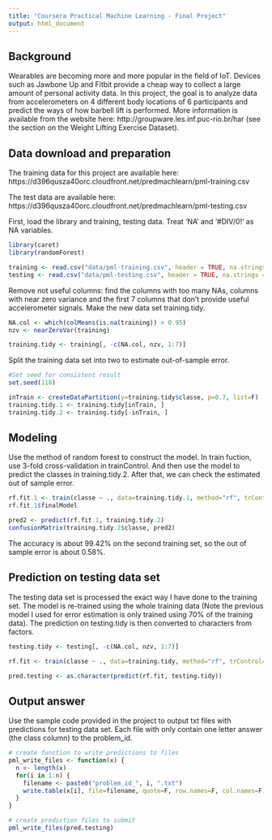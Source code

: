 ```yaml
---
title: "Coursera Practical Machine Learning - Final Project"
output: html_document
---
```

  
## Background

Wearables are becoming more and more popular in the field of IoT. Devices such as Jawbone Up and Fitbit provide a cheap way to collect a large amount of personal activity data. In this project, the goal is to analyze data from accelerometers on 4 different body locations of 6 participants and predict the ways of how barbell lift is performed. More information is available from the website here: http://groupware.les.inf.puc-rio.br/har (see the section on the Weight Lifting Exercise Dataset).

## Data download and preparation

The training data for this project are available here: https://d396qusza40orc.cloudfront.net/predmachlearn/pml-training.csv

The test data are available here: https://d396qusza40orc.cloudfront.net/predmachlearn/pml-testing.csv

First, load the library and training, testing data. Treat 'NA' and '#DIV/0!' as NA variables.  
```r
library(caret)
library(randomForest)

training <- read.csv("data/pml-training.csv", header = TRUE, na.strings = c("NA", "#DIV/0!"), stringsAsFactors = F)
testing <- read.csv("data/pml-testing.csv", header = TRUE, na.strings = c("NA", "#DIV/0!"), stringsAsFactors = F)
```

Remove not useful columns: find the columns with too many NAs, columns with near zero variance and the first 7 columns that don't provide useful accelerometer signals. Make the new data set training.tidy.
  
```r
NA.col <- which(colMeans(is.na(training)) > 0.95)
nzv <- nearZeroVar(training)

training.tidy <- training[, -c(NA.col, nzv, 1:7)]
```

Split the training data set into two to estimate out-of-sample error.

```r
#Set seed for consistent result
set.seed(118)

inTrain <- createDataPartition(y=training.tidy$classe, p=0.7, list=F)
training.tidy.1 <- training.tidy[inTrain, ]
training.tidy.2 <- training.tidy[-inTrain, ]
```

## Modeling

Use the method of random forest to construct the model. In train fuction, use 3-fold cross-validation in trainControl. And then use the model to predict the classes in training.tidy.2. After that, we can check the estimated out of sample error.

```r
rf.fit.1 <- train(classe ~ ., data=training.tidy.1, method="rf", trControl=trainControl(method="cv", number=3))
rf.fit.1$finalModel

pred2 <- predict(rf.fit.1, training.tidy.2)
confusionMatrix(training.tidy.2$classe, pred2)
```

The accuracy is about 99.42% on the second training set, so the out of sample error is about 0.58%.

## Prediction on testing data set

The testing data set is processed the exact way I have done to the training set. The model is re-trained using the whole training data (Note the previous model I used for error estimation is only trained using 70% of the training data). The prediction on testing.tidy is then converted to characters from factors.
  
```r
testing.tidy <- testing[, -c(NA.col, nzv, 1:7)]

rf.fit <- train(classe ~ ., data=training.tidy, method="rf", trControl=trainControl(method="cv", number=3))

pred.testing <- as.character(predict(rf.fit, testing.tidy))
```

## Output answer

Use the sample code provided in the project to output txt files with predictions for testing data set. Each file with only contain one letter answer (the class column) to the problem_id.
  
```r
# create function to write predictions to files
pml_write_files <- function(x) {
  n <- length(x)
  for(i in 1:n) {
    filename <- paste0("problem_id_", i, ".txt")
    write.table(x[i], file=filename, quote=F, row.names=F, col.names=F)
  }
}

# create prediction files to submit
pml_write_files(pred.testing)
```
